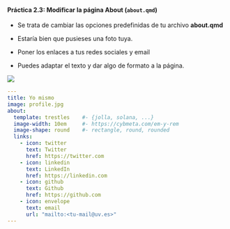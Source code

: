 ::: {.callout-tip collapse="true" appearance="default" icon="false"}

#### Práctica 2.3: Modificar la **página About** (`about.qmd`)

- Se trata de cambiar las opciones predefinidas de tu archivo **about.qmd**

- Estaría bien que pusieses una foto tuya.

- Poner los enlaces a tus redes sociales y email

- Puedes adaptar el texto y dar algo de formato a la página.


::: {layout="[45,-10,45]"}


![](./imagenes/tt_01/img_12_aa.png){fig-align="center"}

```yaml
---
title: Yo mismo
image: profile.jpg
about:
  template: trestles    #- {jolla, solana, ...}
  image-width: 10em     #- https://cybmeta.com/em-y-rem
  image-shape: round    #- rectangle, round, rounded
  links:
    - icon: twitter
      text: Twitter
      href: https://twitter.com
    - icon: linkedin
      text: LinkedIn
      href: https://linkedin.com
    - icon: github
      text: Github
      href: https://github.com
    - icon: envelope
      text: email
      url: "mailto:<tu-mail@uv.es>"
---

```


:::


:::


